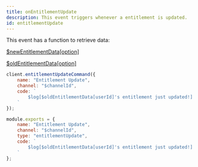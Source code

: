 ```yaml
---
title: onEntitlementUpdate
description: This event triggers whenever a entitlement is updated.
id: entitlementUpdate
---
```



<Aside title="Functions">

This event has a function to retrieve data:

[$newEntitlementData[option]](/functions/newentitlementdata)

[$oldEntitlementData[option]](/functions/oldentitlementdata)

</Aside>

<Example>
<div slot="default">

```js
client.entitlementUpdateCommand({
    name: "Entitlement Update",
    channel: "$channelId",
    code: `
        $log[$oldEntitlementData[userId]'s entitlement just updated!]
    `
});
```

</div>
<div slot="handler">

```js
module.exports = {
    name: "Entitlement Update",
    channel: "$channelId",
    type: "entitlementUpdate",
    code: `
        $log[$oldEntitlementData[userId]'s entitlement just updated!]
    `
};
```

</div>
</Example>
